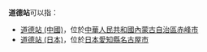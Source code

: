 '''道德站'''可以指：
*[[道德站_(中國)|道德站 (中國)]]，位於[[中華人民共和國|中華人民共和國]][[內蒙古自治區|內蒙古自治區]][[赤峰市|赤峰市]]
*[[道德站_(日本)|道德站 (日本)]]，位於[[日本|日本]][[愛知縣|愛知縣]][[名古屋市|名古屋市]]

{{disambig|D|Cat=三字車站名消歧義}}